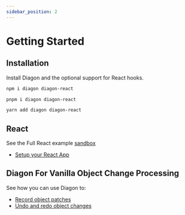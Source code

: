 ```yaml
---
sidebar_position: 2
---
```


# Getting Started

## Installation

Install Diagon and the optional support for React hooks.


<Tabs>
<TabItem value="npm" label="npm" default>

```bash
npm i diagon diagon-react
```

</TabItem>
<TabItem value="pnpm" label="pnpm">

```bash
pnpm i diagon diagon-react
```

</TabItem>
<TabItem value="yarn" label="yarn">

```bash
yarn add diagon diagon-react
```

</TabItem>
</Tabs>

## React

See the Full React example [sandbox](https://codesandbox.io/s/github/akutruff/diagon/tree/master/apps/cra) 

- [Setup your React App](/react/app-setup.mdx)

<!-- 1. [Create components](/react/use-snapshot.mdx)
1. [Add undo, redo and time travel](/react/undo-redo.mdx) -->

## Diagon For Vanilla Object Change Processing

See how you can use Diagon to:
- [Record object patches](/core/record-patches.mdx)
- [Undo and redo object changes](/core/record-patches.mdx) 
